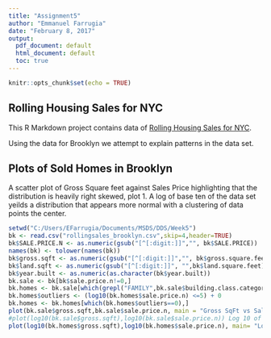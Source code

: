 ---
title: "Assignment5"
author: "Emmanuel Farrugia"
date: "February 8, 2017"
output:
  pdf_document: default
  html_document: default
  toc: true
---

```{r setup, include=FALSE}
knitr::opts_chunk$set(echo = TRUE)

```

## Rolling Housing Sales for NYC

This R Markdown project contains data of [Rolling Housing Sales for NYC](http://www1.nyc.gov/home/search/index.page?search-terms=Rolling+sales+update).

Using the data for Brooklyn we attempt to explain patterns in the data set.

## Plots of Sold Homes in Brooklyn

A scatter plot of Gross Square feet against Sales Price highlighting that the distribution is heavily right skewed, plot 1. A log of base ten of the data set yeilds a distribution that appears more normal with a clustering of data points the center.

```{r bk, echo=FALSE}
setwd("C:/Users/EFarrugia/Documents/MSDS/DDS/Week5")
bk <- read.csv("rollingsales_brooklyn.csv",skip=4,header=TRUE)
bk$SALE.PRICE.N <- as.numeric(gsub("[^[:digit:]]","", bk$SALE.PRICE))
names(bk) <- tolower(names(bk))
bk$gross.sqft <- as.numeric(gsub("[^[:digit:]]","", bk$gross.square.feet))
bk$land.sqft <- as.numeric(gsub("[^[:digit:]]", "",bk$land.square.feet))
bk$year.built <- as.numeric(as.character(bk$year.built))
bk.sale <- bk[bk$sale.price.n!=0,]
bk.homes <- bk.sale[which(grepl("FAMILY",bk.sale$building.class.category)),]
bk.homes$outliers <- (log10(bk.homes$sale.price.n) <=5) + 0
bk.homes <- bk.homes[which(bk.homes$outliers==0),]
plot(bk.sale$gross.sqft,bk.sale$sale.price.n, main = "Gross SqFt vs Sale Price", xlab = "Gross SqFt", ylab = "Sale Price")
#plot(log10(bk.sale$gross.sqft),log10(bk.sale$sale.price.n)) Log 10 of gross sqft and sale price
plot(log10(bk.homes$gross.sqft),log10(bk.homes$sale.price.n), main= "Log Plot of Gross Sqft and Sale Price", xlab = "Gross Sqft", ylab = "Sale Price")
```

